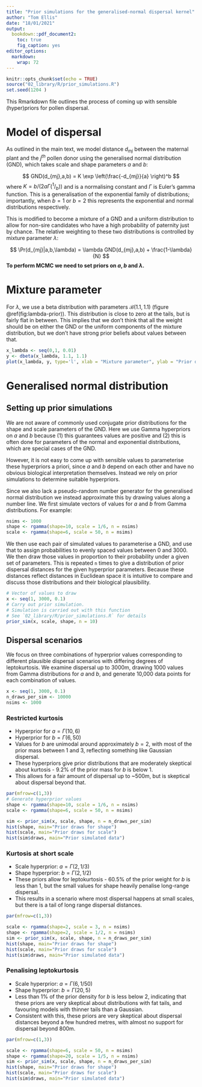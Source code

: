 ```yaml
---
title: "Prior simulations for the generalised-normal dispersal kernel"
author: "Tom Ellis"
date: "18/01/2021"
output: 
  bookdown::pdf_document2:
    toc: true
    fig_caption: yes
editor_options: 
  markdown: 
    wrap: 72
---
```


```r
knitr::opts_chunk$set(echo = TRUE)
source("02_library/R/prior_simulations.R")
set.seed(1204 )
```

This Rmarkdown file outlines the process of coming up with sensible (hyper)priors for pollen dispersal.

# Model of dispersal

As outlined in the main text, we model distance $d_{mj}$ between the
maternal plant and the $j^{th}$ pollen donor using the generalised
normal distribution (GND), which takes scale and shape parameters $a$
and $b$:

$$ GND(d_{mj},a,b) = K \exp \left(\frac{-d_{mj}}{a} \right)^b $$
where $K = b/({2a\Gamma(^1/_b)})$ and is a normalising constant and $\Gamma$
is Euler's gamma function. This is a generalisation of the exponential family of distributions; importantly, when $b=1$ or $b=2$ this represents the exponential and normal distributions respectively.

This is modified to become a mixture of a GND
and a uniform distribution to allow for non-sire candidates who have a
high probability of paternity just by chance. The relative weighting to
these two distributions is controlled by mixture parameter $\lambda$:

$$ \Pr(d_{mj}|a,b,\lambda) = \lambda GND(d_{mj},a,b) + \frac{1-\lambda}{N} $$
**To perform MCMC we need to set priors on $a, b$ and $\lambda$.**

# Mixture parameter

For $\lambda$, we use a beta distribution with parameters
$\mathcal{B}(1.1, 1.1)$ (figure \@ref(fig:lambda-prior)). This
distribution is close to zero at the tails, but is fairly flat in
between. This implies that we don't think that all the weight should be
on either the GND or the uniform components of the mixture distribution,
but we don't have strong prior beliefs about values between that.

```r
x_lambda <- seq(0,1, 0.01)
y <- dbeta(x_lambda, 1.1, 1.1)
plot(x_lambda, y, type='l', xlab = "Mixture parameter", ylab = "Prior density")
```

# Generalised normal distribution

## Setting up prior simulations

We are not aware of commonly used conjugate prior distributions for the shape and scale parameters of the GND. Here we use Gamma hyperpriors on $a$ and $b$ because (1) this guarantees values are positive and (2) this is often done for parameters of the normal and exponential distributions, which are special cases of the GND.

However, it is not easy to come up with sensible values to parameterise these hyperpriors a priori, since $a$ and $b$ depend on each other and have no obvious biological interpretation themselves. Instead we rely on prior simulations to determine suitable hyperpriors.

Since we also lack a pseudo-random number generator for the generalised normal distribution we instead approximate this by drawing values along a number line. We first simulate vectors of values for $a$ and $b$ from Gamma distributions. For example:

```r
nsims <- 1000
shape <- rgamma(shape=10, scale = 1/6, n = nsims)
scale <- rgamma(shape=6, scale = 50, n = nsims)
```

We then use each pair of simulated values to parameterise a GND, and use that to assign probabilities to evenly spaced values between 0 and 3000. We then draw those values in proportion to their probability under a given set of parameters. This is repeated `n` times to give a distribution of prior dispersal distances for the given hyperprior parameters. Because these distances reflect distances in Euclidean space it is intuitive to compare and discuss those distributions and their biological plausibility.

```r
# Vector of values to draw
x <- seq(1, 3000, 0.1)
# Carry out prior simulation.
# Simulation is carried out with this function
# See `02_library/R/prior_simulations.R` for details
prior_sim(x, scale, shape, n = 10)
```

## Dispersal scenarios

We focus on three combinations of hyperprior values corresponding to different plausible dispersal scenarios with differing degrees of leptokurtosis. We examine dispersal up to 3000m, drawing 1000 values from Gamma distributions for $a$ and $b$, and generate 10,000 data points for each combination of values.

```r
x <- seq(1, 3000, 0.1)
n_draws_per_sim <- 10000
nsims <- 1000
```

### Restricted kurtosis

- Hyperprior for $a = \Gamma(10, 6)$
- Hyperprior for $b = \Gamma(6, 50)$
- Values for $b$ are unimodal around approximately $b=2$, with most of the prior mass between 1 and 3, reflecting something like Gaussian dispersal.
- These hyperpriors give prior distributions that are moderately skeptical about kurtosis - 9.2% of the prior mass for $b$ is below 1.
- This allows for a fair amount of dispersal up to ~500m, but is skeptical about dispersal beyond that.

```r
par(mfrow=c(1,3))
# Generate hyperprior values
shape <- rgamma(shape=10, scale = 1/6, n = nsims)
scale <- rgamma(shape=6, scale = 50, n = nsims)

sim <- prior_sim(x, scale, shape, n = n_draws_per_sim)
hist(shape, main="Prior draws for shape")
hist(scale, main="Prior draws for scale")
hist(sim$draws, main="Prior simulated data")
```

### Kurtosis at short scale

- Scale hyperprior: $a = \Gamma(2, 1/3)$
- Shape hyperprior: $b = \Gamma(2, 1/2)$
- These priors allow for leptokurtosis - 60.5% of the prior weight for $b$ is less than 1, but the small values for shape heavily penalise long-range dispersal.
- This results in a scenario where most dispersal happens at small scales, but there is a tail of long range dispersal distances.

```r
par(mfrow=c(1,3))

scale <- rgamma(shape=2, scale = 3, n = nsims)
shape <- rgamma(shape=2, scale = 1/2, n = nsims)
sim <- prior_sim(x, scale, shape, n = n_draws_per_sim)
hist(shape, main="Prior draws for shape")
hist(scale, main="Prior draws for scale")
hist(sim$draws, main="Prior simulated data")
```

### Penalising leptokurtosis

- Scale hyperprior: $a = \Gamma(6, 1/50)$
- Shape hyperprior: $b = \Gamma(20, 5)$
- Less than 1% of the prior density for $b$ is less below 2, indicating that these priors are very skeptical about distributions with fat tails, and favouring models with thinner tails than a Gaussian.
- Consistent with this, these priors are very skeptical about dispersal distances beyond a few hundred metres, with almost no support for dispersal beyond 800m.

```r
par(mfrow=c(1,3))

scale <- rgamma(shape=6, scale = 50, n = nsims)
shape <- rgamma(shape=20, scale = 1/5, n = nsims)
sim <- prior_sim(x, scale, shape, n = n_draws_per_sim)
hist(shape, main="Prior draws for shape")
hist(scale, main="Prior draws for scale")
hist(sim$draws, main="Prior simulated data")
```

